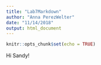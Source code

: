```yaml
---
title: "Lab7Markdown"
author: "Anna PerezWelter"
date: "11/14/2018"
output: html_document
---
```


```r
knitr::opts_chunk$set(echo = TRUE)
```

Hi Sandy!

